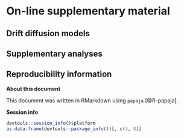 # On-line supplementary material

## Drift diffusion models








```{=openxml}
<w:p><w:r><w:br w:type="page"/></w:r></w:p>
```

## Supplementary analyses










```{=openxml}
<w:p><w:r><w:br w:type="page"/></w:r></w:p>
```

## Reproducibility information

**About this document**  

This document was written in RMarkdown using `papaja` [@R-papaja].

**Session info**  

```r
devtools::session_info()$platform
as.data.frame(devtools::package_info())[, c(3, 8)]
```
